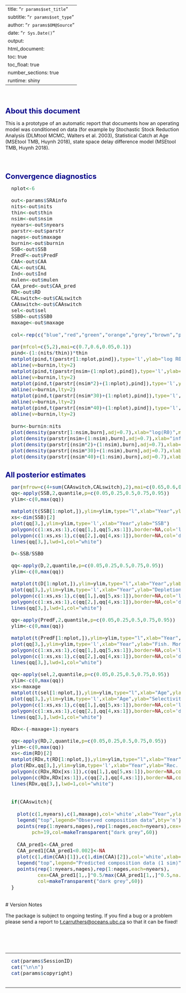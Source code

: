 
---
title: "`r params$set_title`"
subtitle: "`r params$set_type`"
author: "`r params$OM@Source`"
date: "`r Sys.Date()`"
output: 
  html_document:
    toc: true
    toc_float: true
    number_sections: true    
runtime: shiny
---

<style type="text/css">

body{ /* Normal  */
   font-size: 16px;
}
td {  /* Table  */
   font-size: 16px;
}
title { /* title */
 font-size: 26px;
}
h1 { /* Header 1 */
 font-size: 24px;
 color: DarkBlue;
}
h2 { /* Header 2 */
 font-size: 21px;
 color: DarkBlue;
}
h3 { /* Header 3 */
 font-size: 19px;
 color: DarkBlue;
}
code.r{ /* Code block */
  font-size: 16px;
}
pre { /* Code block */
  font-size: 16px
}
</style>



<br clear="both"/>

# About this document

This is a prototype of an automatic report that documents how an operating model was conditioned on data (for example by Stochastic Stock Reduction Analysis (DLMtool MCMC, Walters et al. 2003), Statistical Catch at Age (MSEtool TMB, Huynh 2018), state space delay difference model (MSEtool TMB, Huynh 2018).  

<br clear="both"/>


# Convergence diagnostics

```r

  nplot<-6

  out<-params$SRAinfo
  nits<-out$nits
  thin<-out$thin
  nsim<-out$nsim
  nyears<-out$nyears
  parstr<-out$parstr
  nages<-out$maxage
  burnin<-out$burnin
  SSB<-out$SSB
  PredF<-out$PredF
  CAA<-out$CAA
  CAL<-out$CAL
  Ind<-out$Ind
  mulen<-out$mulen
  CAA_pred<-out$CAA_pred
  RD<-out$RD
  CALswitch<-out$CALswitch
  CAAswitch<-out$CAAswitch
  sel<-out$sel
  SSB0<-out$SSB0
  maxage<-out$maxage
  
  col<-rep(c("blue","red","green","orange","grey","brown","pink","yellow","dark red","dark blue","dark green"),100)

  par(mfcol=c(5,2),mai=c(0.7,0.6,0.05,0.1))
  pind<-(1:(nits/thin))*thin
  matplot(pind,t(parstr[1:nplot,pind]),type='l',ylab="log R0",xlab="Iteration")
  abline(v=burnin,lty=2)
  matplot(pind,t(parstr[nsim+(1:nplot),pind]),type='l',ylab="log infl (sel)",xlab="Iteration")
  abline(v=burnin,lty=2)
  matplot(pind,t(parstr[(nsim*2)+(1:nplot),pind]),type='l',ylab="log slp (sel)",xlab="Iteration")
  abline(v=burnin,lty=2)
  matplot(pind,t(parstr[(nsim*30)+(1:nplot),pind]),type='l',ylab="recdev1",xlab="Iteration")
  abline(v=burnin,lty=2)
  matplot(pind,t(parstr[(nsim*40)+(1:nplot),pind]),type='l',ylab="recdev2",xlab="Iteration")
  abline(v=burnin,lty=2)
  
  burn<-burnin:nits
  plot(density(parstr[1:nsim,burn],adj=0.7),xlab="log(R0)",main="")
  plot(density(parstr[nsim+(1:nsim),burn],adj=0.7),xlab="inflection selectivity",main="")
  plot(density(parstr[(nsim*2)+(1:nsim),burn],adj=0.7),xlab="slope selectivity",main="")
  plot(density(parstr[(nsim*30)+(1:nsim),burn],adj=0.7),xlab="recdev1",main="")
  plot(density(parstr[(nsim*40)+(1:nsim),burn],adj=0.7),xlab="recdev2",main="")

```


# All posterior estimates

```r

  par(mfrow=c(4+sum(CAAswitch,CALswitch),2),mai=c(0.65,0.6,0.02,0.1))
  qq<-apply(SSB,2,quantile,p=c(0.05,0.25,0.5,0.75,0.95))
  ylim<-c(0,max(qq))

  matplot(t(SSB[1:nplot,]),ylim=ylim,type="l",xlab="Year",ylab="SSB")
  xs<-dim(SSB)[2]
  plot(qq[3,],ylim=ylim,type='l',xlab="Year",ylab="SSB")
  polygon(c(1:xs,xs:1),c(qq[1,],qq[5,xs:1]),border=NA,col='light grey')
  polygon(c(1:xs,xs:1),c(qq[2,],qq[4,xs:1]),border=NA,col='dark grey')
  lines(qq[3,],lwd=1,col="white")

  D<-SSB/SSB0

  qq<-apply(D,2,quantile,p=c(0.05,0.25,0.5,0.75,0.95))
  ylim<-c(0,max(qq))

  matplot(t(D[1:nplot,]),ylim=ylim,type="l",xlab="Year",ylab="Depletion")
  plot(qq[3,],ylim=ylim,type='l',xlab="Year",ylab="Depletion")
  polygon(c(1:xs,xs:1),c(qq[1,],qq[5,xs:1]),border=NA,col='light grey')
  polygon(c(1:xs,xs:1),c(qq[2,],qq[4,xs:1]),border=NA,col='dark grey')
  lines(qq[3,],lwd=1,col="white")

  qq<-apply(PredF,2,quantile,p=c(0.05,0.25,0.5,0.75,0.95))
  ylim<-c(0,max(qq))

  matplot(t(PredF[1:nplot,]),ylim=ylim,type="l",xlab="Year",ylab="Fish. Mort.")
  plot(qq[3,],ylim=ylim,type='l',xlab="Year",ylab="Fish. Mort.")
  polygon(c(1:xs,xs:1),c(qq[1,],qq[5,xs:1]),border=NA,col='light grey')
  polygon(c(1:xs,xs:1),c(qq[2,],qq[4,xs:1]),border=NA,col='dark grey')
  lines(qq[3,],lwd=1,col="white")

  qq<-apply(sel,2,quantile,p=c(0.05,0.25,0.5,0.75,0.95))
  ylim<-c(0,max(qq))
  xs<-maxage
  matplot(t(sel[1:nplot,]),ylim=ylim,type="l",xlab="Age",ylab="Selectivity")
  plot(qq[3,],ylim=ylim,type='l',xlab="Age",ylab="Selectivity")
  polygon(c(1:xs,xs:1),c(qq[1,],qq[5,xs:1]),border=NA,col='light grey')
  polygon(c(1:xs,xs:1),c(qq[2,],qq[4,xs:1]),border=NA,col='dark grey')
  lines(qq[3,],lwd=1,col="white")

  RDx<-(-maxage+1):nyears

  qq<-apply(RD,2,quantile,p=c(0.05,0.25,0.5,0.75,0.95))
  ylim<-c(0,max(qq))
  xs<-dim(RD)[2]
  matplot(RDx,t(RD[1:nplot,]),ylim=ylim,type="l",xlab="Year",ylab="Rec. Dev.")
  plot(RDx,qq[3,],ylim=ylim,type='l',xlab="Year",ylab="Rec. Dev.")
  polygon(c(RDx,RDx[xs:1]),c(qq[1,],qq[5,xs:1]),border=NA,col='light grey')
  polygon(c(RDx,RDx[xs:1]),c(qq[2,],qq[4,xs:1]),border=NA,col='dark grey')
  lines(RDx,qq[3,],lwd=1,col="white")

  
  if(CAAswitch){
    
    plot(c(1,nyears),c(1,maxage),col='white',xlab="Year",ylab="Age")
    legend("top",legend="Observed composition data",bty='n')
    points(rep(1:nyears,nages),rep(1:nages,each=nyears),cex=CAA^0.5/max(CAA^0.5,na.rm=T)*1.5,
         pch=19,col=makeTransparent("dark grey",60))
  
    CAA_pred1<-CAA_pred
    CAA_pred1[CAA_pred1<0.002]<-NA
    plot(c(1,dim(CAA)[1]),c(1,dim(CAA)[2]),col='white',xlab="Year",ylab="Age")
    legend("top",legend="Predicted composition data (1 sim)",bty='n')
    points(rep(1:nyears,nages),rep(1:nages,each=nyears),
           cex=CAA_pred1[1,,]^0.5/max(CAA_pred1[1,,]^0.5,na.rm=T)*1.5, pch=19,
           col=makeTransparent("dark grey",60))
  }

```


<br clear="both"/>
# Version Notes

The package is subject to ongoing testing. If you find a bug or a problem please send a report to <t.carruthers@oceans.ubc.ca> so that it can be fixed!  

<br clear="both"/>
<br clear="both"/>
<br clear="both"/>

<hr />
```r

  
  cat(params$SessionID)
  cat("\n\n")
  cat(params$copyright)
 

```
<hr />
